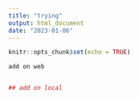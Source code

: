 ```yaml
---
title: "trying"
output: html_document
date: "2023-01-06"
---
```


```r
knitr::opts_chunk$set(echo = TRUE)
```



```r

add on web


## add on local

```

